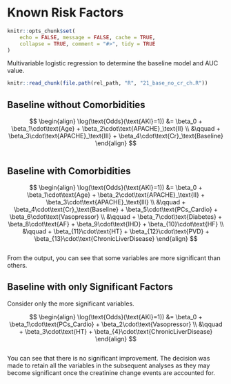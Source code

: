 # Known Risk Factors

```r
knitr::opts_chunk$set(
    echo = FALSE, message = FALSE, cache = TRUE,
    collapse = TRUE, comment = "#>", tidy = TRUE
)
```

Multivariable logistic regression to determine the baseline model and AUC value.

```r
knitr::read_chunk(file.path(rel_path, "R", "21_base_no_cr_ch.R"))
```

## Baseline without Comorbidities

$$
\begin{align}
\log(\text{Odds}(\text{AKI}=1)) &= \beta_0 + \beta_1\cdot\text{Age} + \beta_2\cdot\text{APACHE}_\text{II} \\
  &\qquad + \beta_3\cdot\text{APACHE}_\text{III} + \beta_4\cdot\text{Cr}_\text{Baseline}
\end{align}
$$

```r
```

## Baseline with Comorbidities


$$
\begin{align}
\log(\text{Odds}(\text{AKI}=1)) &= \beta_0 + \beta_1\cdot\text{Age} + \beta_2\cdot\text{APACHE}_\text{II} + \beta_3\cdot\text{APACHE}_\text{III} \\
  &\qquad + \beta_4\cdot\text{Cr}_\text{Baseline} + \beta_5\cdot\text{PCs_Cardio} + \beta_6\cdot\text{Vasopressor} \\
  &\qquad + \beta_7\cdot\text{Diabetes} + \beta_8\cdot\text{AF} + \beta_9\cdot\text{IHD} + \beta_{10}\cdot\text{HF} \\
  &\qquad + \beta_{11}\cdot\text{HT} + \beta_{12}\cdot\text{PVD} + \beta_{13}\cdot\text{ChronicLiverDisease}
\end{align}
$$

```r
```

From the output, you can see that some variables are more significant than others.

## Baseline with only Significant Factors

Consider only the more significant variables.

$$
\begin{align}
\log(\text{Odds}(\text{AKI}=1)) &= \beta_0 + \beta_1\cdot\text{PCs_Cardio} + \beta_2\cdot\text{Vasopressor} \\
  &\qquad + \beta_3\cdot\text{HT} + \beta_{4}\cdot\text{ChronicLiverDisease}
\end{align}
$$

```r
```

You can see that there is no significant improvement. The decision was made to retain all the variables in the subsequent analyses as they may become significant once the creatinine change events are accounted for.
